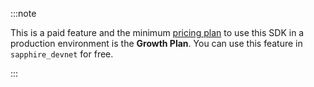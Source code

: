 :::note

This is a paid feature and the minimum [pricing plan](https://web3auth.io/pricing.html) to use this
SDK in a production environment is the **Growth Plan**. You can use this feature in
`sapphire_devnet` for free.

:::
